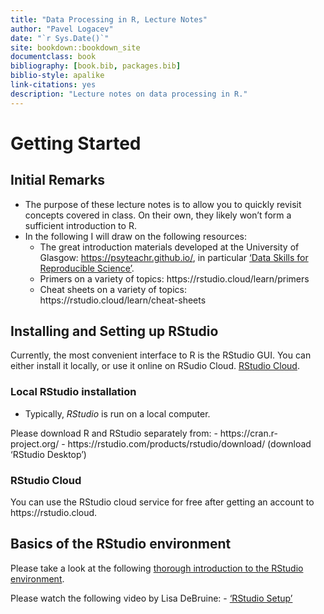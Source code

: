 ```yaml
--- 
title: "Data Processing in R, Lecture Notes"
author: "Pavel Logacev"
date: "`r Sys.Date()`"
site: bookdown::bookdown_site
documentclass: book
bibliography: [book.bib, packages.bib]
biblio-style: apalike
link-citations: yes
description: "Lecture notes on data processing in R."
---
```


<!--
Markdown basics: https://rmarkdown.rstudio.com/authoring_basics.html
-->

# Getting Started

## Initial Remarks

- The purpose of these lecture notes is to allow you to quickly revisit concepts covered in class. On their own, they likely won't form a sufficient introduction to R.
- In the following I will draw on the following resources:
  - The great introduction materials developed at the University of Glasgow: <https://psyteachr.github.io/>, in particular ['Data Skills for Reproducible Science'](https://psyteachr.github.io/msc-data-skills/).
  - Primers on a variety of topics: https://rstudio.cloud/learn/primers
  - Cheat sheets on a variety of topics: https://rstudio.cloud/learn/cheat-sheets
  
<!--
- the O'Reiley book
- 
-->

## Installing and Setting up RStudio
Currently, the most convenient interface to R is the RStudio GUI. You can either install it locally, or use it online on RSudio Cloud. [RStudio Cloud]().

### Local RStudio installation
- Typically, *RStudio* is run on a local computer. 

Please download R and RStudio separately from:
  - https://cran.r-project.org/
  - https://rstudio.com/products/rstudio/download/ (download 'RStudio Desktop')
  
### RStudio Cloud
You can use the RStudio cloud service for free after getting an account to https://rstudio.cloud.

<!--
## RStudio Interface 
- Let's take a look at the RStudio interface.
- Let's take a look at the [RStudio Cloud](https://rstudio.cloud) interface.
-->

## Basics of the RStudio environment
Please take a look at the following [thorough introduction to the RStudio environment](https://github.com/hbctraining/Intro-to-R/blob/master/lessons/01_introR-R-and-RStudio.md).

Please watch the following video by Lisa DeBruine:
- ['RStudio Setup'](https://www.youtube.com/watch?v=CbA6ZVlJE78&list=PLA2iRWVwbpTIweEBHD2dOKjZHK1atRmXt&index=2&ab_channel=LisaDeBruine)

<!--
This is a _sample_ book written in **Markdown**. You can use anything that Pandoc's Markdown supports, e.g., a math equation $a^2 + b^2 = c^2$.

The **bookdown** package can be installed from CRAN or Github:

```r
install.packages("bookdown")
# or the development version
# devtools::install_github("rstudio/bookdown")
```

Remember each Rmd file contains one and only one chapter, and a chapter is defined by the first-level heading `#`.

To compile this example to PDF, you need XeLaTeX. You are recommended to install TinyTeX (which includes XeLaTeX): <https://yihui.org/tinytex/>.

```r
# automatically create a bib database for R packages
knitr::write_bib(c(
  .packages(), 'bookdown', 'knitr', 'rmarkdown'
), 'packages.bib')
```
-->